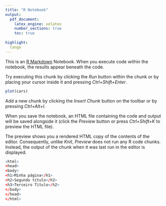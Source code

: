 ---
title: "R Notebook"
output: 
  pdf_document:
    latex_engine: xelatex
    number_sections: true
    toc: true
    
highlight: 
  tango
---

This is an [R Markdown](http://rmarkdown.rstudio.com) Notebook. When you execute code within the notebook, the results appear beneath the code. 

Try executing this chunk by clicking the *Run* button within the chunk or by placing your cursor inside it and pressing *Ctrl+Shift+Enter*. 

```{r, background='#001100'}
plot(cars)
```

Add a new chunk by clicking the *Insert Chunk* button on the toolbar or by pressing *Ctrl+Alt+I*.

When you save the notebook, an HTML file containing the code and output will be saved alongside it (click the *Preview* button or press *Ctrl+Shift+K* to preview the HTML file).

The preview shows you a rendered HTML copy of the contents of the editor. Consequently, unlike *Knit*, *Preview* does not run any R code chunks. Instead, the output of the chunk when it was last run in the editor is displayed.

```{r, eval=FALSE}
<html>
<head>
<body>
<h1>Minha página</h1>
<h2>Segundo título</h2>
<h3>Terceiro Título</h2>
</body>
</head>
</html>
```